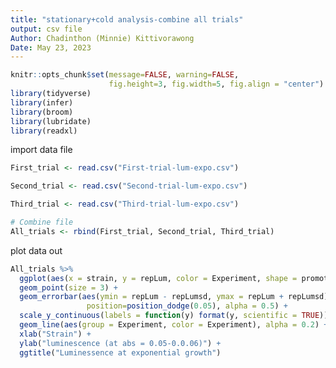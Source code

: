 ```yaml
---
title: "stationary+cold analysis-combine all trials"
output: csv file
Author: Chadinthon (Minnie) Kittivorawong
Date: May 23, 2023
---
```


```r
knitr::opts_chunk$set(message=FALSE, warning=FALSE, 
                      fig.height=3, fig.width=5, fig.align = "center")
library(tidyverse) 
library(infer)
library(broom)
library(lubridate)
library(readxl)
```

import data file
```r
First_trial <- read.csv("First-trial-lum-expo.csv")

Second_trial <- read.csv("Second-trial-lum-expo.csv")

Third_trial <- read.csv("Third-trial-lum-expo.csv")

# Combine file
All_trials <- rbind(First_trial, Second_trial, Third_trial)
```

plot data out
```r
All_trials %>%
  ggplot(aes(x = strain, y = repLum, color = Experiment, shape = promoter)) +
  geom_point(size = 3) +
  geom_errorbar(aes(ymin = repLum - repLumsd, ymax = repLum + repLumsd), width=.2,
                 position=position_dodge(0.05), alpha = 0.5) +
  scale_y_continuous(labels = function(y) format(y, scientific = TRUE)) + 
  geom_line(aes(group = Experiment, color = Experiment), alpha = 0.2) +
  xlab("Strain") +
  ylab("luminescence (at abs = 0.05-0.0.06)") +
  ggtitle("Luminessence at exponential growth")
```
